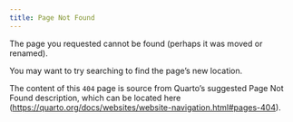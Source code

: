 ```yaml
---
title: Page Not Found
---
```


The page you requested cannot be found (perhaps it was moved or renamed).

You may want to try searching to find the page's new location.

The content of this `404` page is source from Quarto's suggested Page Not Found description, which can be located here (<https://quarto.org/docs/websites/website-navigation.html#pages-404>).